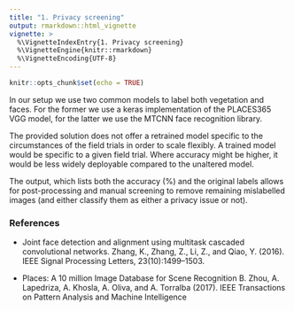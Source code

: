 ```yaml
---
title: "1. Privacy screening"
output: rmarkdown::html_vignette
vignette: >
  %\VignetteIndexEntry{1. Privacy screening}
  %\VignetteEngine{knitr::rmarkdown}
  %\VignetteEncoding{UTF-8}
---
```


```r
knitr::opts_chunk$set(echo = TRUE)
```

In our setup we use two common models to label both vegetation and faces. For the former we use a keras implementation of the PLACES365 VGG model, for the latter we use the MTCNN face recognition library.

The provided solution does not offer a retrained model specific to the circumstances of the field trials in order to scale flexibly. A trained model would be specific to a given field trial. Where accuracy might be higher, it would be less widely deployable compared to the unaltered model.

The output, which lists both the accuracy (%) and the original labels allows for post-processing and manual screening to remove remaining mislabelled images (and either classify them as either a privacy issue or not).


### References

- Joint face detection and alignment using multitask cascaded convolutional networks. Zhang, K., Zhang, Z., Li, Z., and Qiao, Y. (2016). IEEE Signal Processing Letters, 23(10):1499–1503.

- Places: A 10 million Image Database for Scene Recognition
B. Zhou, A. Lapedriza, A. Khosla, A. Oliva, and A. Torralba (2017).
IEEE Transactions on Pattern Analysis and Machine Intelligence